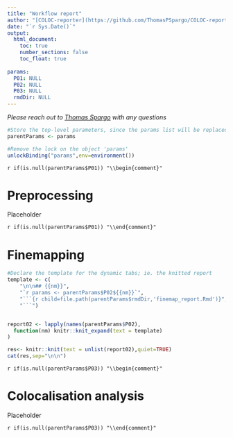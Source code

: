 ```yaml
---
title: "Workflow report"
author: "[COLOC-reporter](https://github.com/ThomasPSpargo/COLOC-reporter)"
date: "`r Sys.Date()`"
output:
  html_document:
    toc: true
    number_sections: false
    toc_float: true
    
params:
  P01: NULL
  P02: NULL
  P03: NULL
  rmdDir: NULL
---
```


_Please reach out to [Thomas Spargo](mailto:thomas.spargo@kcl.ac.uk) with any questions_

<!---

#Params unlocking developed on the basis of this answer
https://stackoverflow.com/questions/49475303/rmarkdown-child-documents-do-not-detect-their-params?noredirect=1&lq=1


This document is a parent report used to concatenate across smaller report sections from this analysis workflow.

Each param of PO1..3 stores a list of parameters which are to be passed to the constituent child reports

P02 is a list with multiple reports derived for each trait. This chunk is therefore generated recursively.

rmdDir is the directory containing all child report template files

Parameterisation of child reports derived based on ideas following:
https://stackoverflow.com/questions/49475303/rmarkdown-child-documents-do-not-detect-their-params
--->

```r

#Store the top-level parameters, since the params list will be replaced respectively to each child report
parentParams <- params 

#Remove the lock on the object 'params'
unlockBinding("params",env=environment())

```

`r if(is.null(parentParams$P01)) "\\begin{comment}"`

# Preprocessing

Placeholder

`r if(is.null(parentParams$P01)) "\\end{comment}"`

# Finemapping

```r

#Declare the template for the dynamic tabs; ie. the knitted report
template <- c(
    "\n\n## {{nm}}",
    "`r params <- parentParams$P02${{nm}}`",
    "```{r child=file.path(parentParams$rmdDir,'finemap_report.Rmd')}",
    "```")


report02 <- lapply(names(parentParams$P02),
  function(nm) knitr::knit_expand(text = template)
)

res<- knitr::knit(text = unlist(report02),quiet=TRUE)
cat(res,sep="\n\n")

```


`r if(is.null(parentParams$P03)) "\\begin{comment}"`

# Colocalisation analysis

Placeholder

`r if(is.null(parentParams$P03)) "\\end{comment}"`


